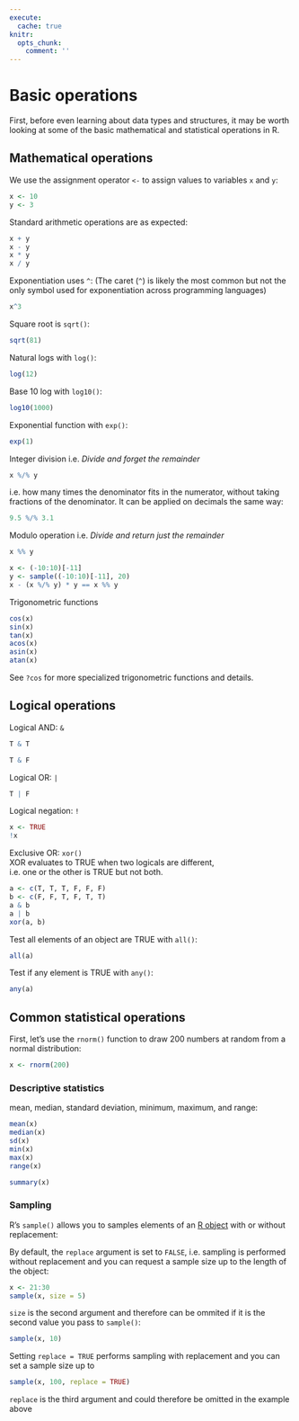 ```yaml
---
execute:
  cache: true
knitr:
  opts_chunk: 
    comment: ''
---
```

# Basic operations {#basicops}

First, before even learning about data types and structures, it may be worth 
looking at some of the basic mathematical and statistical operations in R.

## Mathematical operations

We use the assignment operator `<-` to assign values to variables `x` and `y`:

```r
x <- 10
y <- 3
```

Standard arithmetic operations are as expected:

```r
x + y
x - y
x * y
x / y
```
Exponentiation uses `^`:
(The caret (`^`) is likely the most common but not the only symbol used for 
exponentiation across programming languages)

```r
x^3
```

Square root is `sqrt()`:

```r
sqrt(81)
```

Natural logs with `log()`:

```r
log(12)
```

Base 10 log with `log10()`:

```r
log10(1000)
```

Exponential function with `exp()`:

```r
exp(1)
```

Integer division i.e. *Divide and forget the remainder*

```r
x %/% y
```

i.e. how many times the denominator fits in the numerator, without taking 
fractions of the denominator. It can be applied on decimals the same way:

```r
9.5 %/% 3.1
```

Modulo operation i.e. *Divide and return just the remainder*

```r
x %% y
```

```r
x <- (-10:10)[-11]
y <- sample((-10:10)[-11], 20)
x - (x %/% y) * y == x %% y
```

Trigonometric functions

```r
cos(x)
sin(x)
tan(x)
acos(x)
asin(x)
atan(x)
```

See `?cos` for more specialized trigonometric functions and details.

## Logical operations

Logical AND: `&`

```r
T & T
```

```r
T & F
```

Logical OR: `|`

```r
T | F
```

Logical negation: `!`

```r
x <- TRUE
!x
```

Exclusive OR: `xor()`  
XOR evaluates to TRUE when two logicals are different,  
i.e. one or the other is TRUE but not both.

```r
a <- c(T, T, T, F, F, F)
b <- c(F, F, T, F, T, T)
a & b
a | b
xor(a, b)
```

Test all elements of an object are TRUE with `all()`:

```r
all(a)
```

Test if any element is TRUE with `any()`:

```r
any(a)
```

## Common statistical operations

First, let's use the `rnorm()` function to draw 200 numbers at random from a 
normal distribution:

```r
x <- rnorm(200)
```

### Descriptive statistics

mean, median, standard deviation, minimum, maximum, and range:

```r
mean(x)
median(x)
sd(x)
min(x)
max(x)
range(x)
```

```r
summary(x)
```

### Sampling

R's `sample()` allows you to samples elements of an 
[R object](#sec-DataStructures) with or without replacement:

By default, the `replace` argument is set to `FALSE`, i.e. sampling is 
performed without replacement and you can request a sample size up to the
length of the object:

```r
x <- 21:30
sample(x, size = 5)
```

`size` is the second argument and therefore can be ommited if it is the
second value you pass to `sample()`:

```r
sample(x, 10)
```

Setting `replace = TRUE` performs sampling with replacement and you can set 
a sample size up to

```r
sample(x, 100, replace = TRUE)
```

`replace` is the third argument and could therefore be omitted in the example
above
